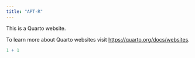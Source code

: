 ```yaml
---
title: "APT-R"
---
```


This is a Quarto website.

To learn more about Quarto websites visit <https://quarto.org/docs/websites>.

```r
1 + 1
```
